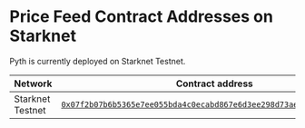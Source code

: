 # Price Feed Contract Addresses on Starknet

Pyth is currently deployed on Starknet Testnet.

| Network          | Contract address                                                                                                                                                                   |
| ---------------- | ---------------------------------------------------------------------------------------------------------------------------------------------------------------------------------- |
| Starknet Testnet | [`0x07f2b07b6b5365e7ee055bda4c0ecabd867e6d3ee298d73aea32b027667186d6`](https://sepolia.voyager.online/contract/0x07f2b07b6b5365e7ee055bda4c0ecabd867e6d3ee298d73aea32b027667186d6) |

